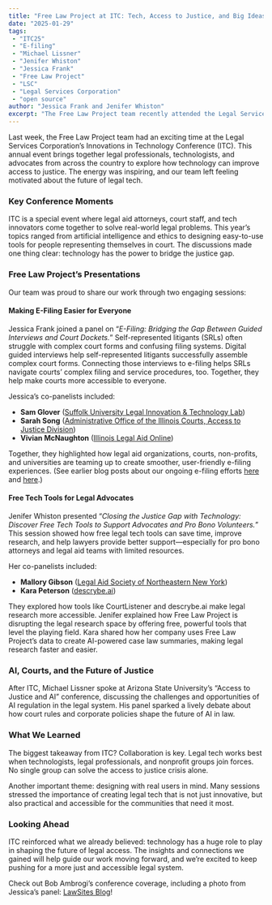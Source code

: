 ```yaml
---
title: "Free Law Project at ITC: Tech, Access to Justice, and Big Ideas"
date: "2025-01-29"
tags:
 - "ITC25"
 - "E-filing"
 - "Michael Lissner"
 - "Jenifer Whiston"
 - "Jessica Frank"
 - "Free Law Project"
 - "LSC"
 - "Legal Services Corporation"
 - "open source"
author: "Jessica Frank and Jenifer Whiston"
excerpt: "The Free Law Project team recently attended the Legal Services Corporation’s Innovations in Technology Conference, where we explored cutting-edge ways to improve access to justice through technology. By presenting on topics like e-filing solutions and free legal research tools, we showcased innovative collaborations and underscored the transformative potential of inclusive, user-centered tech in addressing the justice gap."
---
```


<p className="lead">Last week, the Free Law Project team had an exciting time at the Legal Services Corporation’s Innovations in Technology Conference (ITC). This annual event brings together legal professionals, technologists, and advocates from across the country to explore how technology can improve access to justice. The energy was inspiring, and our team left feeling motivated about the future of legal tech.</p>

### Key Conference Moments

ITC is a special event where legal aid attorneys, court staff, and tech innovators come together to solve real-world legal problems. This year’s topics ranged from artificial intelligence and ethics to designing easy-to-use tools for people representing themselves in court. The discussions made one thing clear: technology has the power to bridge the justice gap.

### Free Law Project’s Presentations

Our team was proud to share our work through two engaging sessions:

#### Making E-Filing Easier for Everyone

Jessica Frank joined a panel on “<em>E-Filing: Bridging the Gap Between Guided Interviews and Court Dockets.</em>” Self-represented litigants (SRLs) often struggle with complex court forms and confusing filing systems. Digital guided interviews help self-represented litigants successfully assemble complex court forms. Connecting those interviews to e-filing helps SRLs navigate courts’ complex filing and service procedures, too. Together, they help make courts more accessible to everyone.

Jessica’s co-panelists included:
<ul>
  <li><strong>Sam Glover</strong> (<a href="https://suffolklitlab.org/">Suffolk University Legal Innovation & Technology Lab</a>)</li>
  <li><strong>Sarah Song</strong> (<a href="https://www.illinoiscourts.gov/aoic/access-to-justice/">Administrative Office of the Illinois Courts, Access to Justice Division</a>)</li>
  <li><strong>Vivian McNaughton</strong> (<a href="https://www.illinoislegalaid.org/">Illinois Legal Aid Online</a>)</li>
</ul>

Together, they highlighted how legal aid organizations, courts, non-profits, and universities are teaming up to create smoother, user-friendly e-filing experiences. (See earlier blog posts about our ongoing e-filing efforts <a href="https://free.law/2024/04/29/court-systems-research/">here</a> and <a href="https://free.law/2024/12/23/bridging-the-justice-gap-ecourts/">here</a>.)

#### Free Tech Tools for Legal Advocates

Jenifer Whiston presented “<em>Closing the Justice Gap with Technology: Discover Free Tech Tools to Support Advocates and Pro Bono Volunteers.</em>” This session showed how free legal tech tools can save time, improve research, and help lawyers provide better support—especially for pro bono attorneys and legal aid teams with limited resources.

Her co-panelists included:
<ul>
  <li><strong>Mallory Gibson</strong> (<a href="https://www.lasnny.org/">Legal Aid Society of Northeastern New York</a>)</li>
  <li><strong>Kara Peterson</strong> (<a href="http://descrybe.ai">descrybe.ai</a>)</li>
</ul>

They explored how tools like CourtListener and descrybe.ai make legal research more accessible. Jenifer explained how Free Law Project is disrupting the legal research space by offering free, powerful tools that level the playing field. Kara shared how her company uses Free Law Project’s data to create AI-powered case law summaries, making legal research faster and easier.

### AI, Courts, and the Future of Justice

After ITC, Michael Lissner spoke at Arizona State University’s “Access to Justice and AI” conference, discussing the challenges and opportunities of AI regulation in the legal system. His panel sparked a lively debate about how court rules and corporate policies shape the future of AI in law.

### What We Learned

The biggest takeaway from ITC? Collaboration is key. Legal tech works best when technologists, legal professionals, and nonprofit groups join forces. No single group can solve the access to justice crisis alone.

Another important theme: designing with real users in mind. Many sessions stressed the importance of creating legal tech that is not just innovative, but also practical and accessible for the communities that need it most.

### Looking Ahead

ITC reinforced what we already believed: technology has a huge role to play in shaping the future of legal access. The insights and connections we gained will help guide our work moving forward, and we’re excited to keep pushing for a more just and accessible legal system.

Check out Bob Ambrogi’s conference coverage, including a photo from Jessica’s panel: <a href="https://www.lawnext.com/2025/01/at-the-lscs-innovations-in-tech-conference-the-justice-gap-persists-in-legal-tech-but-scrappy-innovators-drive-change-nonetheless.html">LawSites Blog</a>!
